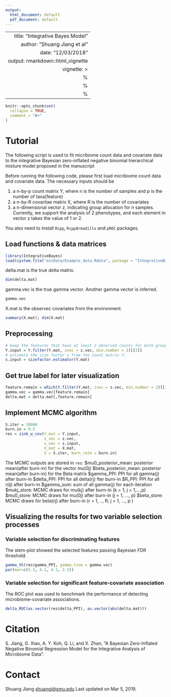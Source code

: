 ```yaml
---
output:
  html_document: default
  pdf_document: default
---
```

---
 title: "Integrative Bayes Model"
 author: "Shuang Jiang et al"
 date: "12/03/2018"
 output: rmarkdown::html_vignette
 vignette: >
   %\VignetteIndexEntry{Vignette Title}
   %\VignetteEngine{knitr::rmarkdown}
   %\VignetteEncoding{UTF-8}
 ---

 ```r
 knitr::opts_chunk$set(
   collapse = TRUE,
   comment = "#>"
 )
 ```
# Tutorial

The following script is used to fit micribiome count data and covariate data to the 
integrative Bayesian zero-inflated negative binomial hierarchical mixture model 
proposed in the manuscript

Before running the following code, please first load micribiome count data and covariate data.
The necessary inputs should be

1. a n-by-p count matrix Y, where n is the number of samples and p is the number 
of taxa(feature)
2. a n-by-R covaritae matrix X, where R is the number of covariates
3. a n-dimensional vector z, indicating group allocation for n samples. Currently, we support the analysis of 2 phenotypes, and each element in vector z takes the value of 1 or 2.

You also need to install `Rcpp`, `RcppArmadillo` and `pROC` packages.

##  Load functions & data matrices
```r
library(IntegrativeBayes)
load(system.file("extdata/Example_data.Rdata", package = "IntegrativeBayes"));
```

delta.mat is the true delta matrix.
```r
dim(delta.mat)
```

gamma.vec is the true gamma vector.  Another gamma vector is inferred.
```r
gamma.vec
```


X.mat is the observec covariates from the environment.
```r
summary(X.mat); dim(X.mat)
```


## Preprocessing
```r
# keep the features that have at least 2 observed counts for both groups:
Y.input = Y.filter(Y.mat, zvec = z.vec, min.number = 2)[[2]]
# estimate the size factor s from the count matrix Y:
s.input = sizefactor.estimator(Y.mat)
```

## Get true label for later visualization
```r
feature.remain = which(Y.filter(Y.mat, zvec = z.vec, min.number = 2)[[1]] == 1)
gamma.vec = gamma.vec[feature.remain]
delta.mat = delta.mat[,feature.remain]
```

## Implement MCMC algorithm
```r
S.iter = 10000
burn.in = 0.5
res = zinb_w_cov(Y_mat = Y.input,
                 z_vec = z.vec, 
                 s_vec = s.input,
                 X_mat = X.mat,
                 S = S.iter, burn_rate = burn.in)
```

The MCMC outputs are stored in `res`:
    $mu0_posterior_mean: posterior mean(after burn-in) for the vector mu(0j)
    $beta_posterior_mean: posterior mean(after burn-in) for the Beta matrix
    $gamma_PPI: PPI for all gamma(j) after burn-in
    $delta_PPI: PPI for all delta(rj) fter burn-in
    $R_PPI: PPI for all r(ij) after burn-in
    $gamma_sum: sum of all gamma(j) for each iteration
    $mukj_store: MCMC draws for mu(kj) after burn-in (k = 1; j = 1,...,p)
    $mu0_store: MCMC draws for mu(0j) after burn-in (j = 1, ..., p)
    $beta_store: MCMC draws for beta(rj) after burn-in (r = 1, .., R; j = 1, ..., p )

## Visualizing the results for two variable selection processes

### Variable selection for discriminating features

The stem-plot showed the selected features passing Bayesian FDR threshold.

```r
gamma_VS(res$gamma_PPI, gamma.true = gamma.vec)
par(mar=c(5.1, 4.1, 4.1, 2.1))
```

### Variable selection for significant feature-covariate association

The ROC plot was used to benchmark the performance of detecting microbiome-covariate associations.

```r
delta_ROC(as.vector(res$delta_PPI), as.vector(abs(delta.mat)))
```


# Citation

S. Jiang, G. Xiao, A. Y. Koh, Q. Li, and X. Zhan, "A Bayesian Zero-Inflated Negative Binomial Regression Model for the Integrative Analysis of Microbiome Data".

# Contact 

Shuang Jiang <shuangj@smu.edu>
Last updated on Mar 5, 2019.

